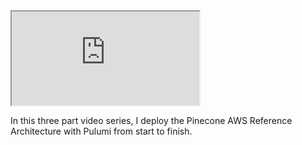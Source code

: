 


<iframe 
  className="youtube-video"
  src="https://www.youtube.com/embed/ySznARngHts"
  title="YouTube video player" 
  allow="fullscreen;">
</iframe>

In this three part video series, I deploy the Pinecone AWS Reference Architecture with Pulumi from start to finish.
